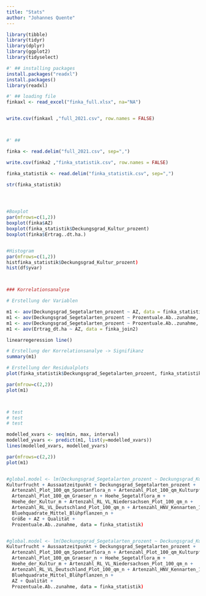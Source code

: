 ```yaml
---
title: "Stats"
author: "Johannes Quente"
---
```


```r
library(tibble)
library(tidyr)
library(dplyr)
library(ggplot2)
library(tidyselect)

#' ## installing packages
install.packages("readxl")
install.packages()
library(readxl)

#' ## loading file
finkaxl <- read_excel("finka_full.xlsx", na="NA")


write.csv(finkaxl ,"full_2021.csv", row.names = FALSE)



#' ##

finka <- read.delim("full_2021.csv", sep=",")

write.csv(finka2 ,"finka_statistik.csv", row.names = FALSE)

finka_statistik <- read.delim("finka_statistik.csv", sep=",")

str(finka_statistik)




#Boxplot
par(mfrows=c(1,2))
boxplot(finka$AZ)
boxplot(finka_statistik$Deckungsgrad_Kultur_prozent)
boxplot(finka$Ertrag..dt.ha.)


#Histogram
par(mfrows=c(1,2))
histfinka_statistik$Deckungsgrad_Kultur_prozent)
hist(df$yvar)



### Korrelationsanalyse

# Erstellung der Variablen

m1 <- aov(Deckungsgrad_Segetalarten_prozent ~ AZ, data = finka_statistik)
m1 <- aov(Deckungsgrad_Segetalarten_prozent ~ Prozentuale.Ab..zunahme, data = finka_statistik)
m1 <- aov(Deckungsgrad_Segetalarten_prozent ~ Prozentuale.Ab..zunahme, data = finka_statistik)
m1 <- aov(Ertrag_dt.ha ~ AZ, data = finka_join2)

linearregeression line()

# Erstellung der Korrelationsanalye -> Signifikanz
summary(m1)

# Erstellung der Residualplots
plot(finka_statistik$Deckungsgrad_Segetalarten_prozent, finka_statistik$AZ)

par(mfrow=c(2,2))
plot(m1)



# test
# test
# test

modelled_xvars <- seq(min, max, interval)
modelled_yvars <- predict(m1, list(y=modelled_xvars))
lines(modelled_xvars, modelled_yvars)

par(mfrows=c(2,2))
plot(m1)


#global.model <- lm(Deckungsgrad_Segetalarten_prozent ~ Deckungsgrad_Kultur_prozent + 
Kulturfrucht + Aussaatzeitpunkt + Deckungsgrad_Segetalarten_prozent + 
  Artenzahl_Plot_100_qm_Spontanflora_n + Artenzahl_Plot_100_qm_Kulturpflanzen_n +
  Artenzahl_Plot_100_qm_Graeser_n + Hoehe_Segetalflora_m +
  Hoehe_der_Kultur_m + Artenzahl_RL_VL_Niedersachsen_Plot_100_qm_n +
  Artenzahl_RL_VL_Deutschland_Plot_100_qm_n + Artenzahl_HNV_Kennarten_100_qm_n + 
  Bluehquadrate_Mittel_Blühpflanzen_n +
  Größe + AZ + Qualität +
  Prozentuale.Ab..zunahme, data = finka_statistik)


#global.model <- lm(Deckungsgrad_Segetalarten_prozent ~ Deckungsgrad_Kultur_prozent + 
Kulturfrucht + Aussaatzeitpunkt + Deckungsgrad_Segetalarten_prozent + 
  Artenzahl_Plot_100_qm_Spontanflora_n + Artenzahl_Plot_100_qm_Kulturpflanzen_n +
  Artenzahl_Plot_100_qm_Graeser_n + Hoehe_Segetalflora_m +
  Hoehe_der_Kultur_m + Artenzahl_RL_VL_Niedersachsen_Plot_100_qm_n +
  Artenzahl_RL_VL_Deutschland_Plot_100_qm_n + Artenzahl_HNV_Kennarten_100_qm_n + 
  Bluehquadrate_Mittel_Blühpflanzen_n +
  AZ + Qualität +
  Prozentuale.Ab..zunahme, data = finka_statistik)





```


